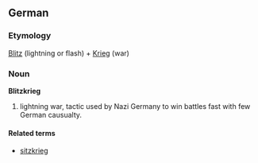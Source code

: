 ==German==
===Etymology===
[[Blitz]] (lightning or flash) + [[Krieg]] (war)

===Noun===
'''Blitzkrieg'''

# lightning war, tactic used by Nazi Germany to win battles fast with few German causualty.

====Related terms====
*[[sitzkrieg]]<!-- in English only? -->

{{stub}}